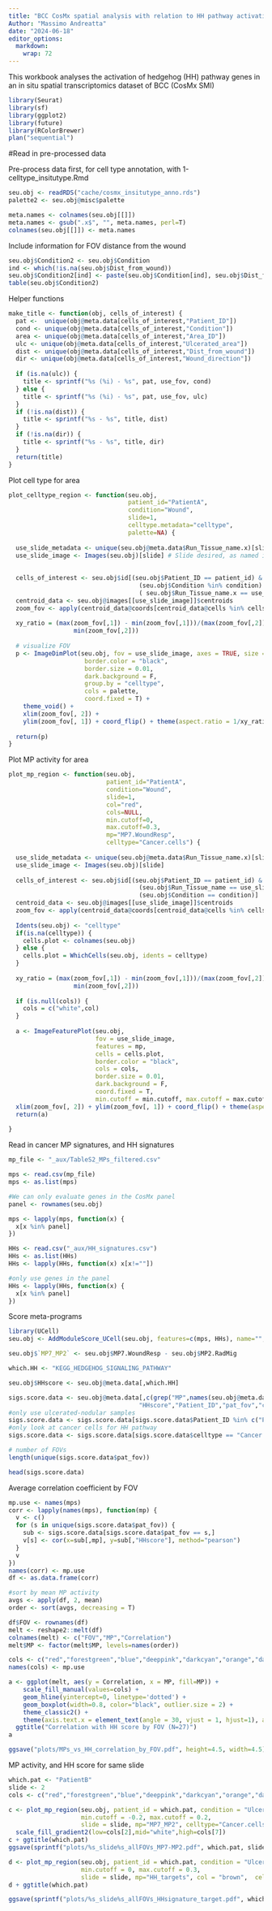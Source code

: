 ```yaml
---
title: "BCC CosMx spatial analysis with relation to HH pathway activation"
Author: "Massimo Andreatta"
date: "2024-06-18"
editor_options: 
  markdown: 
    wrap: 72
---
```


This workbook analyses the activation of hedgehog (HH) pathway genes in an in situ spatial transcriptomics dataset of BCC (CosMx SMI)

```r
library(Seurat)
library(sf)
library(ggplot2)
library(future)
library(RColorBrewer)
plan("sequential")
```

#Read in pre-processed data

Pre-process data first, for cell type annotation, with 1-celltype_insitutype.Rmd
```r
seu.obj <- readRDS("cache/cosmx_insitutype_anno.rds")
palette2 <- seu.obj@misc$palette

meta.names <- colnames(seu.obj[[]])
meta.names <- gsub(".x$", "", meta.names, perl=T)
colnames(seu.obj[[]]) <- meta.names
```

Include information for FOV distance from the wound
```r
seu.obj$Condition2 <- seu.obj$Condition
ind <- which(!is.na(seu.obj$Dist_from_wound))
seu.obj$Condition2[ind] <- paste(seu.obj$Condition[ind], seu.obj$Dist_from_wound[ind], sep="_")
table(seu.obj$Condition2)
```

Helper functions
```r
make_title <- function(obj, cells_of_interest) {
  pat <-  unique(obj@meta.data[cells_of_interest,"Patient_ID"])
  cond <- unique(obj@meta.data[cells_of_interest,"Condition"])
  area <- unique(obj@meta.data[cells_of_interest,"Area_ID"])
  ulc <- unique(obj@meta.data[cells_of_interest,"Ulcerated_area"])
  dist <- unique(obj@meta.data[cells_of_interest,"Dist_from_wound"])
  dir <- unique(obj@meta.data[cells_of_interest,"Wound_direction"])
  
  if (is.na(ulc)) {
    title <- sprintf("%s (%i) - %s", pat, use_fov, cond)
  } else {
    title <- sprintf("%s (%i) - %s", pat, use_fov, ulc)
  }
  if (!is.na(dist)) {
    title <- sprintf("%s - %s", title, dist)
  }
  if (!is.na(dir)) {
    title <- sprintf("%s - %s", title, dir)
  }
  return(title)
}

```

Plot cell type for area
```r
plot_celltype_region <- function(seu.obj,
                                 patient_id="PatientA",
                                 condition="Wound",
                                 slide=1,
                                 celltype.metadata="celltype",
                                 palette=NA) {
  
  use_slide_metadata <- unique(seu.obj@meta.data$Run_Tissue_name.x)[slide] 
  use_slide_image <- Images(seu.obj)[slide] # Slide desired, as named in images 
  
  
  cells_of_interest <- seu.obj$id[(seu.obj$Patient_ID == patient_id) &
                                    (seu.obj$Condition %in% condition) &
                                    ( seu.obj$Run_Tissue_name.x == use_slide_metadata)] 
  centroid_data <- seu.obj@images[[use_slide_image]]$centroids 
  zoom_fov <- apply(centroid_data@coords[centroid_data@cells %in% cells_of_interest,], 2, range)
  
  xy_ratio = (max(zoom_fov[,1]) - min(zoom_fov[,1]))/(max(zoom_fov[,2]) - 
                  min(zoom_fov[,2]))
  
  # visualize FOV
  p <- ImageDimPlot(seu.obj, fov = use_slide_image, axes = TRUE, size = 0.7,
                     border.color = "black",
                     border.size = 0.01,
                     dark.background = F,
                     group.by = "celltype",
                     cols = palette,
                     coord.fixed = T) +
    theme_void() +
    xlim(zoom_fov[, 2]) +
    ylim(zoom_fov[, 1]) + coord_flip() + theme(aspect.ratio = 1/xy_ratio)
  
  return(p)
}  
```  

Plot MP activity for area
```r
plot_mp_region <- function(seu.obj,
                           patient_id="PatientA",
                           condition="Wound",
                           slide=1,
                           col="red",
                           cols=NULL,
                           min.cutoff=0,
                           max.cutoff=0.3,
                           mp="MP7.WoundResp",
                           celltype="Cancer.cells") {
  
  use_slide_metadata <- unique(seu.obj@meta.data$Run_Tissue_name.x)[slide] 
  use_slide_image <- Images(seu.obj)[slide]
  
  cells_of_interest <- seu.obj$id[(seu.obj$Patient_ID == patient_id) & 
                                    (seu.obj$Run_Tissue_name == use_slide_metadata) &
                                    (seu.obj$Condition == condition)] 
  centroid_data <- seu.obj@images[[use_slide_image]]$centroids 
  zoom_fov <- apply(centroid_data@coords[centroid_data@cells %in% cells_of_interest,], 2, range)
  
  Idents(seu.obj) <- "celltype"
  if(is.na(celltype)) {
    cells.plot <- colnames(seu.obj)
  } else {
    cells.plot = WhichCells(seu.obj, idents = celltype)
  }
  
  xy_ratio = (max(zoom_fov[,1]) - min(zoom_fov[,1]))/(max(zoom_fov[,2]) - 
                  min(zoom_fov[,2]))
  
  if (is.null(cols)) {
    cols = c("white",col)
  }
  
  a <- ImageFeaturePlot(seu.obj,
                        fov = use_slide_image,
                        features = mp,
                        cells = cells.plot,
                        border.color = "black",
                        cols = cols,
                        border.size = 0.01,
                        dark.background = F,
                        coord.fixed = T,
                        min.cutoff = min.cutoff, max.cutoff = max.cutoff) +
  xlim(zoom_fov[, 2]) + ylim(zoom_fov[, 1]) + coord_flip() + theme(aspect.ratio = 1/xy_ratio)
  return(a)
  
}

```

Read in cancer MP signatures, and HH signatures
```r
mp_file <- "_aux/TableS2_MPs_filtered.csv"

mps <- read.csv(mp_file)
mps <- as.list(mps)

#We can only evaluate genes in the CosMx panel
panel <- rownames(seu.obj)

mps <- lapply(mps, function(x) {
  x[x %in% panel]
})

HHs <- read.csv("_aux/HH_signatures.csv")
HHs <- as.list(HHs)
HHs <- lapply(HHs, function(x) x[x!=""])

#only use genes in the panel
HHs <- lapply(HHs, function(x) {
  x[x %in% panel]
})
```

Score meta-programs
```r
library(UCell)
seu.obj <- AddModuleScore_UCell(seu.obj, features=c(mps, HHs), name="", ncores=8, maxRank = 200)

seu.obj$`MP7_MP2` <- seu.obj$MP7.WoundResp - seu.obj$MP2.RadMig
```

```r
which.HH <- "KEGG_HEDGEHOG_SIGNALING_PATHWAY"

seu.obj$HHscore <- seu.obj@meta.data[,which.HH]

sigs.score.data <- seu.obj@meta.data[,c(grep("MP",names(seu.obj@meta.data),value = T),
                                    "HHscore","Patient_ID","pat_fov","celltype")]
#only use ulcerated-nodular samples
sigs.score.data <- sigs.score.data[sigs.score.data$Patient_ID %in% c("PatientA","PatientB"),]
#only look at cancer cells for HH pathway
sigs.score.data <- sigs.score.data[sigs.score.data$celltype == "Cancer.cells",]

# number of FOVs
length(unique(sigs.score.data$pat_fov))

head(sigs.score.data)
```

Average correlation coefficient by FOV
```r
mp.use <- names(mps)
corr <- lapply(names(mps), function(mp) {
  v <- c()
  for (s in unique(sigs.score.data$pat_fov)) {
    sub <- sigs.score.data[sigs.score.data$pat_fov == s,]
    v[s] <- cor(x=sub[,mp], y=sub[,"HHscore"], method="pearson")
  }
  v
}) 
names(corr) <- mp.use
df <- as.data.frame(corr)

#sort by mean MP activity
avgs <- apply(df, 2, mean)
order <- sort(avgs, decreasing = T)

df$FOV <- rownames(df)
melt <- reshape2::melt(df)
colnames(melt) <- c("FOV","MP","Correlation")
melt$MP <- factor(melt$MP, levels=names(order))

cols <- c("red","forestgreen","blue","deeppink","darkcyan","orange","darkmagenta")
names(cols) <- mp.use

a <- ggplot(melt, aes(y = Correlation, x = MP, fill=MP)) +
    scale_fill_manual(values=cols) +
    geom_hline(yintercept=0, linetype='dotted') +
    geom_boxplot(width=0.8, color="black", outlier.size = 2) +
    theme_classic2() +
    theme(axis.text.x = element_text(angle = 30, vjust = 1, hjust=1), axis.title.x = element_blank()) +
  ggtitle("Correlation with HH score by FOV (N=27)")
a

ggsave("plots/MPs_vs_HH_correlation_by_FOV.pdf", height=4.5, width=4.5)
```


MP activity, and HH score for same slide
```r
which.pat <- "PatientB"
slide <- 2
cols <- c("red","forestgreen","blue","deeppink","darkcyan","orange","darkmagenta")

c <- plot_mp_region(seu.obj, patient_id = which.pat, condition = "Ulcerated_nodular",
                    min.cutoff = -0.2, max.cutoff = 0.2,
                    slide = slide, mp="MP7_MP2", celltype="Cancer.cells") +
  scale_fill_gradient2(low=cols[2],mid="white",high=cols[7])
c + ggtitle(which.pat)
ggsave(sprintf("plots/%s_slide%s_allFOVs_MP7-MP2.pdf", which.pat, slide), plot=c, height=12, width=8)

d <- plot_mp_region(seu.obj, patient_id = which.pat, condition = "Ulcerated_nodular",
                    min.cutoff = 0, max.cutoff = 0.3,
                    slide = slide, mp="HH_targets", col = "brown",  celltype="Cancer.cells")
d + ggtitle(which.pat)

ggsave(sprintf("plots/%s_slide%s_allFOVs_HHsignature_target.pdf", which.pat, slide), plot=d, height=12, width=8)
```
